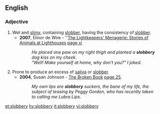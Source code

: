 ==English==

===Adjective===
{{en-adj|slobberier}}

# Wet and [[slimy]], containing [[slobber]], having the consistency of [[slobber]].
#*'''2007''', Elinor de Wire - ''[http://books.google.com/books?id=yf2KPvJwN8EC The Lightkeepers' Menagerie: Stories of Animals at Lighthouses] [http://books.google.com/books?id=yf2KPvJwN8EC&pg=PR11&dq=%22slobbery+dog%22&sig=tooIiNBfSaVTad3NFdZwX3Pp3Uw page xi]
#*:''He placed one paw on my right thigh and planted a '''slobbery''' dog kiss on my cheek. ''
#*:''"Well! Make yourself at home, why don't you?" I joked. ''
# Prone to produce an excess of [[saliva]] or [[slobber]].
#*'''2004''', Susan Johnson - [http://books.google.com/books?id=GzkawhZmQrEC The Broken Book] [http://books.google.com/books?id=GzkawhZmQrEC&pg=RA1-PA25&dq=%22slobbery%22+date:1980-2008&lr=&sig=tsEv_jcYF2BtZXyBVxN-x_MuK_A page 25].
#*:''My own lips are '''slobbery''' suckers, the bane of my life, the subject of teasing by Peggy Gordon, who has recently taken to calling me Lubra Lips.''

[[et:slobbery]]
[[hy:slobbery]]
[[it:slobbery]]
[[vi:slobbery]]